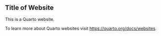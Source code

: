 ## Title of Website
This is a Quarto website.

To learn more about Quarto websites visit <https://quarto.org/docs/websites>.

